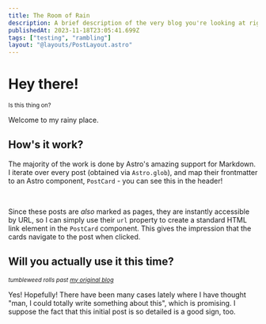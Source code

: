```yaml
---
title: The Room of Rain
description: A brief description of the very blog you're looking at right now!
publishedAt: 2023-11-18T23:05:41.699Z
tags: ["testing", "rambling"]
layout: "@layouts/PostLayout.astro"
---
```


# Hey there!
<sup>Is this thing on?</sup>

Welcome to my rainy place.

## How's it work?
The majority of the work is done by Astro's amazing support for Markdown. I iterate over every post (obtained via `Astro.glob`), and map their frontmatter to an Astro component,
`PostCard` - you can see this in the header!

<br />

Since these posts are *also* marked as pages, they are instantly accessible by URL, so I can simply use their `url` property to create a standard HTML link element in the `PostCard` component.
This gives the impression that the cards navigate to the post when clicked.

## Will you actually use it this time?
<sup>*tumbleweed rolls past [my original blog](//beefers.dev/articles)*</sup>

Yes! Hopefully! There have been many cases lately where I have thought "man, I could totally write something about this", which is promising. I suppose the fact that this initial post
is so detailed is a good sign, too.
